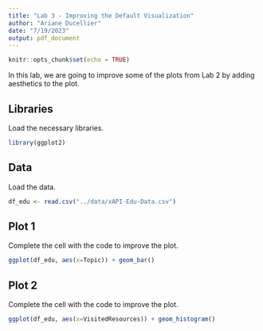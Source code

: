 ```yaml
---
title: "Lab 3 - Improving the Default Visualization"
author: "Ariane Ducellier"
date: "7/19/2023"
output: pdf_document
---
```


```r
knitr::opts_chunk$set(echo = TRUE)
```

In this lab, we are going to improve some of the plots from Lab 2 by adding aesthetics to the plot.

## Libraries

Load the necessary libraries.

```r
library(ggplot2)
```

## Data

Load the data.

```r
df_edu <- read.csv("../data/xAPI-Edu-Data.csv")
```

## Plot 1

Complete the cell with the code to improve the plot.

```r
ggplot(df_edu, aes(x=Topic)) + geom_bar()
```

## Plot 2

Complete the cell with the code to improve the plot.

```r
ggplot(df_edu, aes(x=VisitedResources)) + geom_histogram()
```

